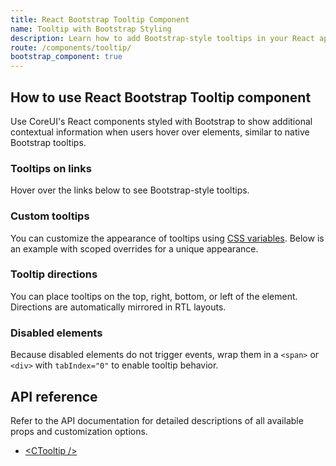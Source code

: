 ```yaml
---
title: React Bootstrap Tooltip Component
name: Tooltip with Bootstrap Styling
description: Learn how to add Bootstrap-style tooltips in your React app using CoreUI components styled to match Bootstrap.
route: /components/tooltip/
bootstrap_component: true
---
```


## How to use React Bootstrap Tooltip component

Use CoreUI's React components styled with Bootstrap to show additional contextual information when users hover over elements, similar to native Bootstrap tooltips.

### Tooltips on links

Hover over the links below to see Bootstrap-style tooltips.

<ExampleSnippet className="theme-bootstrap text-body-secondary" component="TooltipOnLinksExample" componentName="React Bootstrap Tooltip" />

### Custom tooltips

You can customize the appearance of tooltips using [CSS variables](./styling/#css-variables). Below is an example with scoped overrides for a unique appearance.

<ExampleSnippet className="theme-bootstrap text-body-secondary" component="TooltipCustomExample" componentName="React Bootstrap Tooltip" />

### Tooltip directions

You can place tooltips on the top, right, bottom, or left of the element. Directions are automatically mirrored in RTL layouts.

<ExampleSnippet className="theme-bootstrap text-body-secondary" component="TooltipDirectionsExample" componentName="React Bootstrap Tooltip" />

### Disabled elements

Because disabled elements do not trigger events, wrap them in a `<span>` or `<div>` with `tabIndex="0"` to enable tooltip behavior.

<ExampleSnippet className="theme-bootstrap text-body-secondary" component="TooltipDisabledElementsExample" componentName="React Bootstrap Tooltip" />

## API reference

Refer to the API documentation for detailed descriptions of all available props and customization options.

- [&lt;CTooltip /&gt;](./api/#ctooltip)
